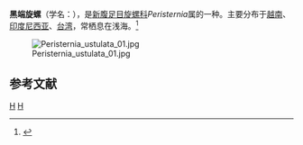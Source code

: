 {{Speciesbox
| taxon = Peristernia ustulata
| binomial_authority = (Reeve, 1847)
| image = Peristernia ustulata (MNHN-IM-2000-6503).jpeg
}}
'''黑端旋螺'''（学名：''{{lang|la|Peristernia ustulata}}''），是[[新腹足目|新腹足目]][[旋螺科|旋螺科]]''Peristernia''属的一种。主要分布于[[越南|越南]]、[[印度尼西亚|印度尼西亚]]、[[台湾|台湾]]，常栖息在浅海。<ref>{{cite web|url=http://shell.sinica.edu.tw/chinese/shellbase_detail.php?science_no=3131|title=国际贝库：黑端旋螺|publisher=台湾贝类资料库|accessdate=2009-08-11|archive-date=2016-03-04|archive-url=https://web.archive.org/web/20160304205702/http://shell.sinica.edu.tw/chinese/shellbase_detail.php?science_no=3131|dead-url=no}}</ref>

[[File:Peristernia_ustulata_01.jpg|thumb]]

== 参考文献 ==
{{reflist}}
{{taxonbar}}
[[Category:_1847年描述的动物|H]]
[[Category:細帶螺科|H]]